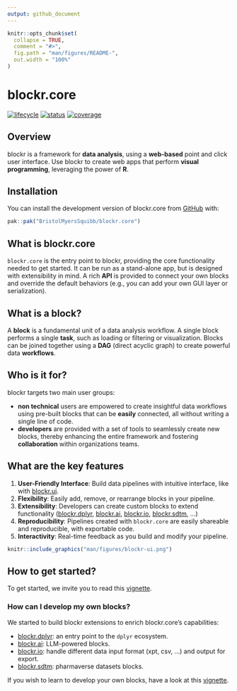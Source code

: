 ```yaml
---
output: github_document
---
```


<!-- README.md is generated from README.Rmd. Please edit that file -->

```r
knitr::opts_chunk$set(
  collapse = TRUE,
  comment = "#>",
  fig.path = "man/figures/README-",
  out.width = "100%"
)
```

# blockr.core

<!-- badges: start -->
[![lifecycle](https://img.shields.io/badge/lifecycle-experimental-orange.svg)](https://lifecycle.r-lib.org/articles/stages.html#experimental)
[![status](https://github.com/BristolMyersSquibb/blockr.core/actions/workflows/ci.yaml/badge.svg)](https://github.com/BristolMyersSquibb/blockr.core/actions/workflows/ci.yaml)
[![coverage](https://codecov.io/gh/BristolMyersSquibb/blockr.core/graph/badge.svg?token=VoOPRU65KA)](https://app.codecov.io/gh/BristolMyersSquibb/blockr.core)
<!-- badges: end -->

## Overview

blockr is a framework for __data analysis__, using a __web-based__ point and click user interface.
Use blockr to create web apps that perform __visual programming__, leveraging the power of __R__.

## Installation

You can install the development version of blockr.core from [GitHub](https://github.com/) with:

``` r
pak::pak("BristolMyersSquibb/blockr.core")
```

## What is blockr.core

`blockr.core` is the entry point to blockr, providing the core functionality needed to get started.
It can be run as a stand-alone app, but is designed with extensibility in mind.
A rich __API__ is provided to connect your own blocks and override the default behaviors (e.g., you can add your own GUI layer or serialization).

## What is a block?

A __block__ is a fundamental unit of a data analysis workflow.
A single block performs a single __task__, such as loading or filtering or visualization.
Blocks can be joined together using a __DAG__ (direct acyclic graph) to create powerful data __workflows__.

## Who is it for?

blockr targets two main user groups:

- __non technical__ users are empowered to create insightful data workflows using pre-built blocks that can be __easily__ connected, all without writing a single line of code.
- __developers__ are provided with a set of tools to seamlessly create new blocks, thereby enhancing the entire framework and fostering __collaboration__ within organizations teams.


## What are the key features

1. **User-Friendly Interface**: Build data pipelines with intuitive interface, like with [blockr.ui](https://cynkra.github.io/blockr.ui/).
2. **Flexibility**: Easily add, remove, or rearrange blocks in your pipeline.
3. **Extensibility**: Developers can create custom blocks to extend functionality ([blockr.dplyr](https://github.com/cynkra/blockr.dplyr), [blockr.ai](https://github.com/cynkra/blockr.ai), [blockr.io](https://github.com/cynkra/blockr.io), [blockr.sdtm](https://github.com/cynkra/blockr.sdtm), ...)
4. **Reproducibility**: Pipelines created with `blockr.core` are easily shareable and reproducible, with exportable code.
5. **Interactivity**: Real-time feedback as you build and modify your pipeline.

```r
knitr::include_graphics("man/figures/blockr-ui.png")
```

## How to get started?

To get started, we invite you to read this [vignette](https://bristolmyerssquibb.github.io/blockr.core/articles/get-started.html).

### How can I develop my own blocks?

We started to build blockr extensions to enrich blockr.core's capabilities:

- [blockr.dplyr](https://github.com/cynkra/blockr.dplyr): an entry point to the `dplyr` ecosystem.
- [blockr.ai](https://github.com/cynkra/blockr.ai): LLM-powered blocks.
- [blockr.io](https://github.com/cynkra/blockr.io): handle different data input format (xpt, csv, ...) and output for export.
- [blockr.sdtm](https://github.com/cynkra/blockr.sdtm): pharmaverse datasets blocks.

If you wish to learn to develop your own blocks, have a look at this [vignette](https://bristolmyerssquibb.github.io/blockr.core/articles/create-block.html).

